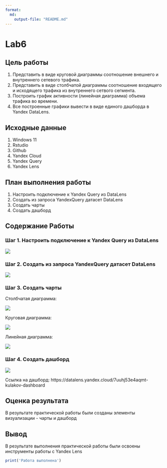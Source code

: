 ---
format:
  md:
    output-file: "README.md"
---

# Lab6

## Цель работы

1) Представить в виде круговой диаграммы соотношение внешнего и внутреннего сетевого трафика.
2) Представить в виде столбчатой диаграммы соотношение входящего и исходящего трафика из внутреннего сетвого сегмента.
3) Построить график активности (линейная диаграмма) объема трафика во времени.
4) Все построенные графики вывести в виде единого дашборда в Yandex DataLens.

## Исходные данные

1)  Windows 11
2)  Rstudio 
3)  Github
4)  Yandex Cloud
5)  Yandex Query
6)  Yandex Lens

## План выполнения работы

1.  Настроить подключение к Yandex Query из DataLens
2.  Создать из запроса YandexQuery датасет DataLens
3.  Создать чарты
4.  Создать дашборд

## Содержание Работы

### Шаг 1. Настроить подключение к Yandex Query из DataLens

![](https://github.com/ivansindacco/threat-hunting/blob/main/Lab6/IMG/1.png)

### Шаг 2. Создать из запроса YandexQuery датасет DataLens

![](https://github.com/ivansindacco/threat-hunting/blob/main/Lab6/IMG/2.png)

### Шаг 3. Создать чарты

Столбчатая диаграмма:

![](https://github.com/ivansindacco/threat-hunting/blob/main/Lab6/IMG/3.png)

Круговая диаграмма:

![](https://github.com/ivansindacco/threat-hunting/blob/main/Lab6/IMG/4.png)

Линейная диаграмма:

![](https://github.com/ivansindacco/threat-hunting/blob/main/Lab6/IMG/5.png)

### Шаг 4. Создать дашборд

![](https://github.com/ivansindacco/threat-hunting/blob/main/Lab6/IMG/6.png)

Ссылка на дашборд: https://datalens.yandex.cloud/7uuhj53e4aqmt-kulakov-dashboard

## Оценка результата

В результате практической работы были созданы элементы визуализации - чарты и дашборд

## Вывод

В результате выполнения практической работы были освоены инструменты работы с Yandex Lens

```{r}
print('Работа выполнена')
```
